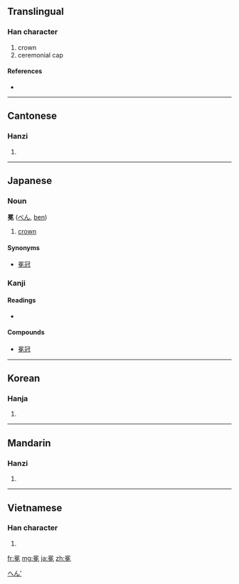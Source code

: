 ==Translingual==

===Han character===
{{Han char|rn=13|rad=冂|as=09|sn=11|four=6041<sub>6</sub>|canj=日弓日山 (ANAU), X日弓日山 (XANAU)}}

# crown
# ceremonial cap

====References====
* {{Han ref|kx=0129.300|dkj=01545|hdz=21514.060|uh=5195|ud=20885|bh=B0C3|bd=45251}}

----

==Cantonese==

===Hanzi===
{{yue-hanzi|jyut=|y=min5}}

# {{defn|Cantonese|sort=冂09}}

----

==Japanese==

===Noun===
'''冕''' ([[べん]], [[ben]])

# [[crown]]

====Synonyms====
* [[冕冠]]

===Kanji===
{{ja-kanji|grade=|rs=冂09}}

====Readings====
* {{ja-readings|on=[[べん]] ([[ben]]), [[めん]] ([[men]])|kun=[[かんむり]] ([[kammuri]])}}

====Compounds====
* [[冕冠]]

[[Category:Japanese nouns|へん']]

----

==Korean==

===Hanja===
{{ko-hanja|hangeul=면|rv=myeon|mr=myŏn}}

# {{defn|Korean|sort=冂09}}

----

==Mandarin==

===Hanzi===
{{cmn-hanzi|pin=[[miǎn]] ([[mian3]])|wg=mien<sup>3</sup>}}

# {{defn|Mandarin|sort=冂09}}

----

==Vietnamese==

===Han character===
{{vi-hantu|[[miện]], [[mịn]]|rs=冂09}}

# {{defn|Vietnamese|sort=冂09}}

[[fr:冕]]
[[mg:冕]]
[[ja:冕]]
[[zh:冕]]